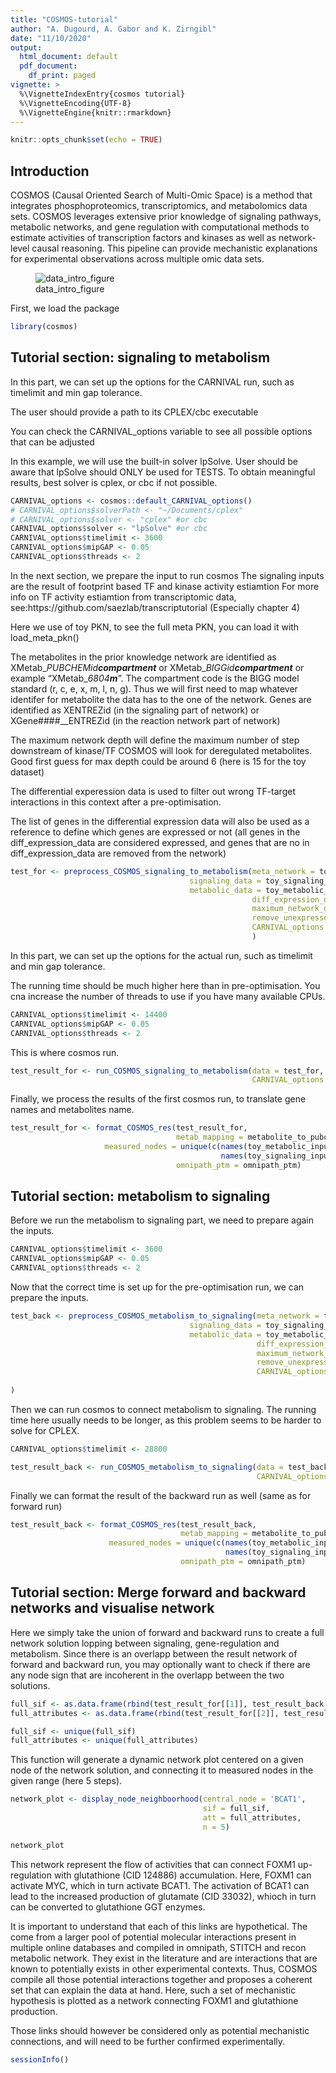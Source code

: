 ```yaml
---
title: "COSMOS-tutorial"
author: "A. Dugourd, A. Gabor and K. Zirngibl"
date: "11/10/2020"
output:
  html_document: default
  pdf_document: 
    df_print: paged
vignette: >
  %\VignetteIndexEntry{cosmos tutorial}
  %\VignetteEncoding{UTF-8}
  %\VignetteEngine{knitr::rmarkdown}
---
```

  
```r
knitr::opts_chunk$set(echo = TRUE)
```

## Introduction

COSMOS (Causal Oriented Search of Multi-Omic Space) is a method that integrates phosphoproteomics, transcriptomics, and metabolomics data sets. COSMOS leverages extensive prior knowledge of signaling pathways, metabolic networks, and gene regulation with computational methods to estimate activities of transcription factors and kinases as well as network-level causal reasoning. This pipeline can provide mechanistic explanations for experimental observations across multiple omic data sets.

![data_intro_figure](../man/figures/intro_data.png)

First, we load the package

```r
library(cosmos)
```

## Tutorial section: signaling to metabolism

In this part, we can set up the options for the CARNIVAL run, such as timelimit and min gap tolerance.

The user should provide a path to its CPLEX/cbc executable

You can check the CARNIVAL_options variable to see all possible options that can be adjusted

In this example, we will use the built-in solver lpSolve. User should be aware that lpSolve should ONLY be used for TESTS. To obtain meaningful results, best solver is cplex, or cbc if not possible.

```r
CARNIVAL_options <- cosmos::default_CARNIVAL_options()
# CARNIVAL_options$solverPath <- "~/Documents/cplex"
# CARNIVAL_options$solver <- "cplex" #or cbc
CARNIVAL_options$solver <- "lpSolve" #or cbc
CARNIVAL_options$timelimit <- 3600
CARNIVAL_options$mipGAP <- 0.05
CARNIVAL_options$threads <- 2
```

In the next section, we prepare the input to run cosmos
The signaling inputs are the result of footprint based TF and kinase activity estiamtion
For more info on TF activity estiamtion from transcriptomic data, see:https://github.com/saezlab/transcriptutorial (Especially chapter 4)

Here we use of toy PKN, to see the full meta PKN, you can load it with load_meta_pkn()

The metabolites in the prior knowledge network are identified as XMetab__PUBCHEMid___compartment____ or XMetab__BIGGid___compartment____
or example “XMetab__6804___m____”. The compartment code is the BIGG model standard (r, c, e, x, m, l, n, g). 
Thus we will first need to map whatever identifer for metabolite the data has to the one of the network.
Genes are identified as XENTREZid (in the signaling part of network) or XGene####__ENTREZid (in the reaction network part of network)

The maximum network depth will define the maximum number of step downstream of kinase/TF COSMOS will look for deregulated metabolites. Good first guess for max depth could be around 6 (here is 15 for the toy dataset)

The differential experession data is used to filter out wrong TF-target interactions in this context after a pre-optimisation.

The list of genes in the differential expression data will also be used as a reference to define which genes are expressed or not (all genes in the diff_expression_data are considered expressed, and genes that are no in diff_expression_data are removed from the network)

```r
test_for <- preprocess_COSMOS_signaling_to_metabolism(meta_network = toy_network,
                                        signaling_data = toy_signaling_input,
                                        metabolic_data = toy_metabolic_input,
                                                      diff_expression_data = toy_RNA,
                                                      maximum_network_depth = 15,
                                                      remove_unexpressed_nodes = T,
                                                      CARNIVAL_options = CARNIVAL_options
                                                      )
```

In this part, we can set up the options for the actual run, such as timelimit and min gap tolerance.

The running time should be much higher here than in pre-optimisation. You cna increase the number of threads to use if you have many available CPUs.

```r
CARNIVAL_options$timelimit <- 14400
CARNIVAL_options$mipGAP <- 0.05
CARNIVAL_options$threads <- 2
```

This is where cosmos run.

```r
test_result_for <- run_COSMOS_signaling_to_metabolism(data = test_for,
                                                      CARNIVAL_options = CARNIVAL_options)
```

Finally, we process the results of the first cosmos run, to translate gene names and metabolites name.

```r
test_result_for <- format_COSMOS_res(test_result_for,
                                     metab_mapping = metabolite_to_pubchem,
                     measured_nodes = unique(c(names(toy_metabolic_input),
                                               names(toy_signaling_input))),
                                     omnipath_ptm = omnipath_ptm)
```

## Tutorial section: metabolism to signaling 

Before we run the metabolism to signaling part, we need to prepare again the inputs. 
```r
CARNIVAL_options$timelimit <- 3600
CARNIVAL_options$mipGAP <- 0.05
CARNIVAL_options$threads <- 2
```

Now that the correct time is set up for the pre-optimisation run, we can prepare the inputs.

```r
test_back <- preprocess_COSMOS_metabolism_to_signaling(meta_network = toy_network,
                                        signaling_data = toy_signaling_input,
                                        metabolic_data = toy_metabolic_input,
                                                       diff_expression_data = toy_RNA,
                                                       maximum_network_depth = 15,
                                                       remove_unexpressed_nodes = F,
                                                       CARNIVAL_options = CARNIVAL_options
                                                       
)

```

Then we can run cosmos to connect metabolism to signaling. The running time here usually needs to be longer, as this problem seems to be harder to solve for CPLEX.

```r
CARNIVAL_options$timelimit <- 28800

test_result_back <- run_COSMOS_metabolism_to_signaling(data = test_back,
                                                       CARNIVAL_options = CARNIVAL_options)
```

Finally we can format the result of the backward run as well (same as for forward run)

```r
test_result_back <- format_COSMOS_res(test_result_back,
                                      metab_mapping = metabolite_to_pubchem,
                      measured_nodes = unique(c(names(toy_metabolic_input),
                                                names(toy_signaling_input))),
                                      omnipath_ptm = omnipath_ptm)

```

## Tutorial section: Merge forward and backward networks and visualise network

Here we simply take the union of forward and backward runs to create a full network solution lopping between signaling, gene-regulation and metabolism. Since there is an overlapp between the result network of forward and backward run, you may optionally want  to check if there are any node sign that are incoherent in the overlapp between the two solutions.

```r
full_sif <- as.data.frame(rbind(test_result_for[[1]], test_result_back[[1]]))
full_attributes <- as.data.frame(rbind(test_result_for[[2]], test_result_back[[2]]))

full_sif <- unique(full_sif)
full_attributes <- unique(full_attributes)
```

This function will generate a dynamic network plot centered on a given node of the network solution, and connecting it to measured nodes in the given range (here 5 steps).

```r
network_plot <- display_node_neighboorhood(central_node = 'BCAT1', 
                                           sif = full_sif, 
                                           att = full_attributes, 
                                           n = 5)

network_plot
```
This network represent the flow of activities that can connect FOXM1 up-regulation with glutathione (CID 124886)
accumulation. Here, FOXM1 can activate MYC, which in turn activate BCAT1. The activation of BCAT1 can lead 
to the increased production of glutamate (CID 33032), whioch in turn can be converted to glutathione GGT enzymes.

It is important to understand that each of this links are hypothetical. The come from a larger pool of 
potential molecular interactions present in multiple online databases and compiled in omnipath, STITCH 
and recon metabolic network. They exist in the literature and are interactions that are known to
potentially exists in other experimental contexts. Thus, COSMOS compile all those potential interactions 
together and proposes a coherent set that can explain the data at hand. Here, such a set of mechanistic hypothesis
is plotted as a network connecting FOXM1 and glutathione production.

Those links should however be considered only as potential mechanistic connections, and will need to be further 
confirmed experimentally.
```r
sessionInfo()
```
